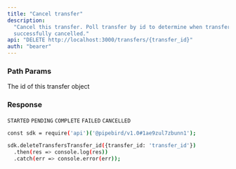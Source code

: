 ```yaml
---
title: "Cancel transfer"
description:
  "Cancel this transfer. Poll transfer by id to determine when transfer
  successfully cancelled."
api: "DELETE http://localhost:3000/transfers/{transfer_id}"
auth: "bearer"
---
```


### Path Params

<ParamField path="transfer_id" type="string" required>
  The id of this transfer object
</ParamField>

### Response

<ResponseField name="content" type="array of objects">
<Expandable title="object properties">

<ResponseField name="id" type="number"></ResponseField>

<ResponseField name="shareId" type="number"></ResponseField>

<ResponseField name="createdAt" type="string"></ResponseField>

<ResponseField name="status" type="string">

`STARTED` `PENDING` `COMPLETE` `FAILED` `CANCELLED`

</ResponseField>

<ResponseField name="result" type="object">
<Expandable title="columns properties">

<ResponseField name="finalizedAt" type="string"></ResponseField>

<ResponseField name="obejctUrl" type="string"></ResponseField>

</Expandable>
</ResponseField>

</Expandable>
</ResponseField>

<RequestExample>

```bash Example Request
const sdk = require('api')('@pipebird/v1.0#1ae9zul7zbunn1');

sdk.deleteTransfersTransfer_id({transfer_id: 'transfer_id'})
  .then(res => console.log(res))
  .catch(err => console.error(err));
```

</RequestExample>
